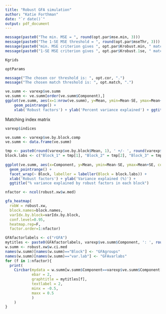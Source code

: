 ```yaml
---
title: "Robust GFA simulation"
author: "Katie Forthman"
date: "`r date()`"
output: pdf_document
---
```


```r
message(paste0("The min. MSE = ", round(opt.par$mse.min, 3)))
message(paste0("The 1-SE MSE threshold = ", round(opt.par$mseThr, 3)))
message(paste0("min. MSE criterion gives ", opt.par$Krobust.min, " matched factors"))
message(paste0("1-SE MSE criterion gives ", opt.par$Krobust.1se, " matched factors"))
```

```r
Kgrids
```

```r
optParams
```

```r
message("The chosen cor threshold is: ", opt.cor, ".")
message("The chosen match threshold is: ", opt.match, ".")
```

```r
ve.summ <- varexp$ve.summ
ve.summ <- ve.summ[order(ve.summ$Component),]
ggplot(ve.summ, aes(x=1:nrow(ve.summ), y=Mean, ymin=Mean-SE, ymax=Mean+SE)) + 
    geom_pointrange() +
    xlab('Robust factors') + ylab('Percent variance explained') + ggtitle("Varaince explained")
```

Matching index matrix
```r
varexp$indices
```

```r
ve.summ <- varexp$ve.by.block.comp
ve.summ <- data.frame(ve.summ)

tmp <- paste0(round(varexp$ve.by.block$Mean, 1), ' +/- ', round(varexp$ve.by.block$SE, 1))
block.labs <- c("Block_1" = tmp[1], "Block_2" = tmp[2], "Block_3" = tmp[3], "Block_4" = tmp[4])
    
ggplot(ve.summ, aes(x=Component, y=Mean, ymin=Mean-SE, ymax=Mean+SE, color=Block)) +
  geom_pointrange() +
  facet_wrap(~ Block, labeller = labeller(Block = block.labs)) +
  xlab('Robust factors') + ylab('Variance explained (%)') +
  ggtitle("% variance explained by robust factors in each block")
```

```r
nfactor <- ncol(robust.xw$w.med)

gfa_heatmap(
  robW = robust.xw,
  block.names=block.names,
  varIdx.by.block=varIdx.by.block,
  conf.level=0.95,
  heatmap.rep=F,
  factor.order=1:nfactor)

```

```r
GFAfactorlabels <- c("rGFA")
mytitles <- paste0(GFAfactorlabels, varexp$ve.summ$Component, ': ', round(varexp$ve.summ$Mean, 1), '% Var.')
w.summ <- robust.xw$w.ci.med
names(w.summ)[names(w.summ)=="Block"] <- "GFAgroups"
names(w.summ)[names(w.summ)=="var.lab"] <- "GFAvarlabs"
for (f in 1:nfactor){
  print(
    Circbar(mydata = w.summ[w.summ$Component==varexp$ve.summ$Component[f],], 
            ebar = 2, 
            graphtitle = mytitles[f], 
            textlabel = 2, 
            minx = -0.5, 
            maxx = 0.5
            )
    )
}
```